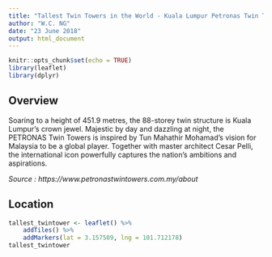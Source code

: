 ---
title: "Tallest Twin Towers in the World - Kuala Lumpur Petronas Twin Towers"
author: "W.C. NG"
date: "23 June 2018"
output: html_document
---

```{r setup, include=FALSE}
knitr::opts_chunk$set(echo = TRUE)
library(leaflet)
library(dplyr)

```

## Overview
Soaring to a height of 451.9 metres, the 88-storey twin structure is Kuala Lumpur's crown jewel. Majestic by day and dazzling at night, the PETRONAS Twin Towers is inspired by Tun Mahathir Mohamad's vision for Malaysia to be a global player. Together with master architect Cesar Pelli, the international icon powerfully captures the nation's ambitions and aspirations.

*Source : https://www.petronastwintowers.com.my/about* 

## Location
```{r, fig.align='center', echo= FALSE}
tallest_twintower <- leaflet() %>%
    addTiles() %>% 
    addMarkers(lat = 3.157509, lng = 101.712178)
tallest_twintower
```

